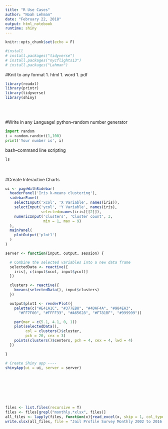 ---
title: "R Use Cases"
author: "Noah Lehman"
date: "February 22, 2018"
output: html_notebook
runtime: shiny
---

```{r setup, include=FALSE}
knitr::opts_chunk$set(echo = F)
```

```{r eval=FALSE, include=FALSE}
#install
# install.packages("tidyverse")
# install.packages("nycflights13")
# install.packages("Lahman")
```

#Knit to any format 
1. html
1. word
1. pdf
```{r include=FALSE}
library(readxl)
library(printr)
library(tidyverse)
library(shiny)
```
<br>
<br>

#Write in any Language!
python--random number generator
```{python}
import random
i = random.randint(1,100) 
print('Your number is', i)
```
bash--command line scripting
```{r, engine='sh'}
ls
```
<br>
<br>
#Create Interactive Charts 
```{r}
ui <- pageWithSidebar(
  headerPanel('Iris k-means clustering'),
  sidebarPanel(
    selectInput('xcol', 'X Variable', names(iris)),
    selectInput('ycol', 'Y Variable', names(iris),
                selected=names(iris)[[2]]),
    numericInput('clusters', 'Cluster count', 3,
                 min = 1, max = 9)
  ),
  mainPanel(
    plotOutput('plot1')
  )
)

server <- function(input, output, session) {

  # Combine the selected variables into a new data frame
  selectedData <- reactive({
    iris[, c(input$xcol, input$ycol)]
  })

  clusters <- reactive({
    kmeans(selectedData(), input$clusters)
  })

  output$plot1 <- renderPlot({
    palette(c("#E41A1C", "#377EB8", "#4DAF4A", "#984EA3",
      "#FF7F00", "#FFFF33", "#A65628", "#F781BF", "#999999"))

    par(mar = c(5.1, 4.1, 0, 1))
    plot(selectedData(),
         col = clusters()$cluster,
         pch = 20, cex = 3)
    points(clusters()$centers, pch = 4, cex = 4, lwd = 4)
  })

}

# Create Shiny app ----
shinyApp(ui = ui, server = server)
```
<br>
<br>
<br>
<br>
<br>
```{r eval=FALSE, include=FALSE}
files <- list.files(recursive = T)
files <- files[grepl("monthly.*xlsx", files)]
all_files <- lapply(files, function(x){read_excel(x, skip = 1, col_types = "text")}) %>% bind_rows()
write.xlsx(all_files, file = "Jail Profile Survey Monthly 2002 to 2016.xlsx")
```


